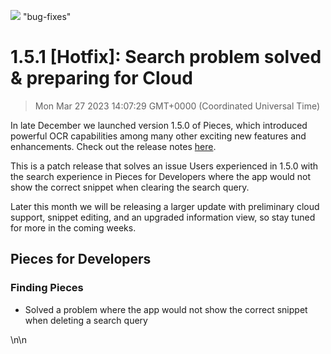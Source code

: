 ![](https://uploads-ssl.webflow.com/6143afec68f555387049efb3/630d6583e9fdc76144c43bed_ezgif_com-gif-maker4_55246e7a751d4d7c13f31c451d6f4499_2000.png)
"bug-fixes"
# 1.5.1 [Hotfix]: Search problem solved & preparing for Cloud
> Mon Mar 27 2023 14:07:29 GMT+0000 (Coordinated Universal Time)
<p>In late December we launched version 1.5.0 of Pieces, which introduced powerful OCR capabilities among many other exciting new features and enhancements. Check out the release notes <a href="https://updates.pieces.app/announcements/1-5-0-extract-code-from-screenshots-and-more" target="_blank" rel="noopener noreferrer">here</a>.</p><p>This is a patch release that solves an issue Users experienced in 1.5.0 with the search experience in Pieces for Developers where the app would not show the correct snippet when clearing the search query.</p><p>Later this month we will be releasing a larger update with preliminary cloud support, snippet editing, and an upgraded information view, so stay tuned for more in the coming weeks.</p><h2 id="f34su">Pieces for Developers</h2><h3 id="16qc9">Finding Pieces</h3><ul><li>Solved a problem where the app would not show the correct snippet when deleting a search query</li></ul>\n\n    <f
